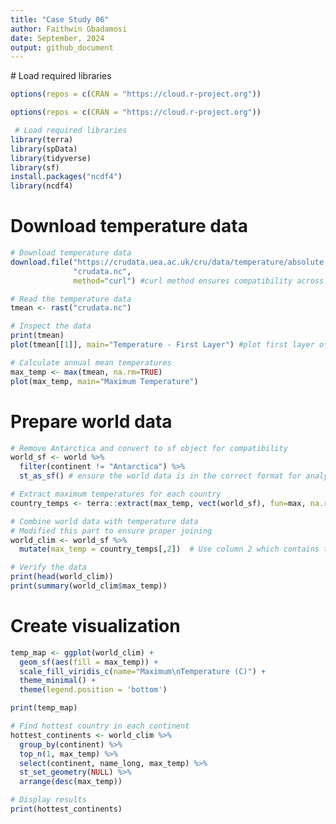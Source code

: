 ```yaml
---
title: "Case Study 06"
author: Faithwin Gbadamosi
date: September, 2024
output: github_document
---
```

 # Load required libraries
```r
options(repos = c(CRAN = "https://cloud.r-project.org"))
```


```r
options(repos = c(CRAN = "https://cloud.r-project.org"))

``` 

```r
 # Load required libraries
library(terra)
library(spData)
library(tidyverse)
library(sf)
install.packages("ncdf4")
library(ncdf4)
```

# Download temperature data

```r
# Download temperature data
download.file("https://crudata.uea.ac.uk/cru/data/temperature/absolute.nc",
              "crudata.nc", 
              method="curl") #curl method ensures compatibility across different system.

# Read the temperature data
tmean <- rast("crudata.nc")

# Inspect the data
print(tmean)
plot(tmean[[1]], main="Temperature - First Layer") #plot first layer of the data

# Calculate annual mean temperatures
max_temp <- max(tmean, na.rm=TRUE)
plot(max_temp, main="Maximum Temperature")
```


# Prepare world data
```r
# Remove Antarctica and convert to sf object for compatibility
world_sf <- world %>%
  filter(continent != "Antarctica") %>% 
  st_as_sf() # ensure the world data is in the correct format for analysis

# Extract maximum temperatures for each country
country_temps <- terra::extract(max_temp, vect(world_sf), fun=max, na.rm=TRUE, small=TRUE)

# Combine world data with temperature data
# Modified this part to ensure proper joining
world_clim <- world_sf %>%
  mutate(max_temp = country_temps[,2])  # Use column 2 which contains the actual values

# Verify the data
print(head(world_clim))
print(summary(world_clim$max_temp))

```


# Create visualization
```r
temp_map <- ggplot(world_clim) +
  geom_sf(aes(fill = max_temp)) +
  scale_fill_viridis_c(name="Maximum\nTemperature (C)") +
  theme_minimal() +
  theme(legend.position = 'bottom')

print(temp_map)

# Find hottest country in each continent
hottest_continents <- world_clim %>%
  group_by(continent) %>%
  top_n(1, max_temp) %>%
  select(continent, name_long, max_temp) %>%
  st_set_geometry(NULL) %>%
  arrange(desc(max_temp))

# Display results
print(hottest_continents)
```



